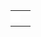 {{en/Community/Scenarios/Scenarios by size}}

{|
|-
|style="border:none;background:white"|
{{en/Islands}}

|style="border:none;background:white"|

|-
|style="border:none;background:white"|

|-
|style="border:none;background:white"|

|-
|}